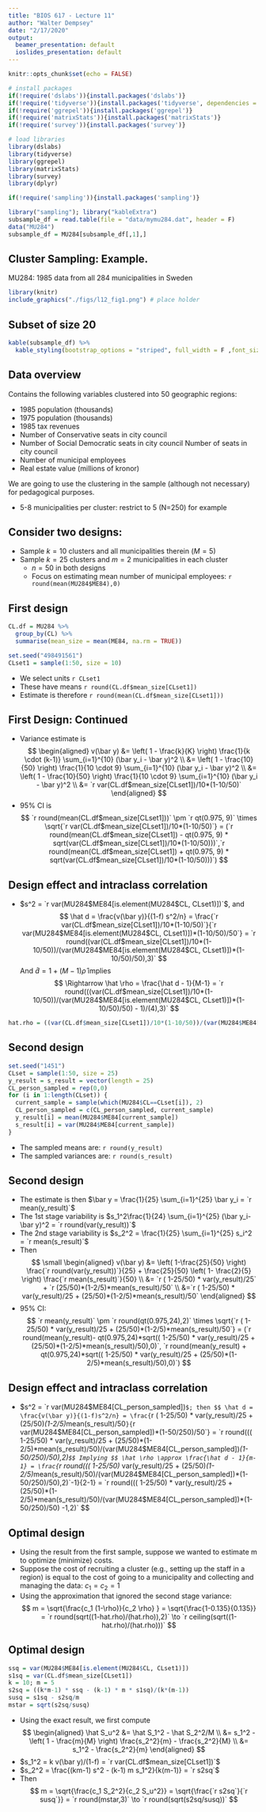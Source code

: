 ```yaml
---
title: "BIOS 617 - Lecture 11"
author: "Walter Dempsey"
date: "2/17/2020"
output:
  beamer_presentation: default
  ioslides_presentation: default
---
```


```r
knitr::opts_chunk$set(echo = FALSE)
```

```r
# install packages
if(!require('dslabs')){install.packages('dslabs')}
if(!require('tidyverse')){install.packages('tidyverse', dependencies = TRUE)}
if(!require('ggrepel')){install.packages('ggrepel')}
if(!require('matrixStats')){install.packages('matrixStats')}
if(!require('survey')){install.packages('survey')}

# load libraries
library(dslabs)
library(tidyverse)
library(ggrepel)
library(matrixStats)
library(survey)
library(dplyr)
```

```r
if(!require('sampling')){install.packages('sampling')}

library("sampling"); library("kableExtra")
subsample_df = read.table(file = "data/mymu284.dat", header = F)
data("MU284")
subsample_df = MU284[subsample_df[,1],]
```

## Cluster Sampling: Example.

MU284: 1985 data from all 284 municipalities in Sweden

```r
library(knitr)
include_graphics("./figs/l12_fig1.png") # place holder
```

## Subset of size 20

```r
kable(subsample_df) %>%
  kable_styling(bootstrap_options = "striped", full_width = F ,font_size = 7)
```

## Data overview

Contains the following variables clustered into 50 geographic regions:

* 1985 population (thousands)
* 1975 population (thousands)
* 1985 tax revenues
* Number of Conservative seats in city council
* Number of Social Democratic seats in city council Number of
seats in city council
* Number of municipal employees
* Real estate value (millions of kronor)

We are going to use the clustering in the sample (although
not necessary) for pedagogical purposes.

* 5-8 municipalities per cluster: restrict to 5 (N=250) for example

## Consider two designs:

* Sample $k=10$ clusters and all municipalities therein $(M=5)$
* Sample $k=25$ clusters and $m=2$ municipalities in each cluster
  + $n=50$ in both designs
  + Focus on estimating mean number of municipal employees: `r round(mean(MU284$ME84),0)`
  
## First design

```r
CL.df = MU284 %>%
  group_by(CL) %>%
  summarise(mean_size = mean(ME84, na.rm = TRUE))

set.seed("498491561")
CLset1 = sample(1:50, size = 10)
```
* We select units `r CLset1`
* These have means `r round(CL.df$mean_size[CLset1])`
* Estimate is therefore `r round(mean(CL.df$mean_size[CLset1]))`

## First Design: Continued

* Variance estimate is 
$$
\begin{aligned}
v(\bar y) &= \left( 1 - \frac{k}{K} \right) \frac{1}{k \cdot (k-1)} \sum_{i=1}^{10} (\bar y_i - \bar y)^2 \\
&= \left( 1 - \frac{10}{50} \right) \frac{1}{10 \cdot 9} \sum_{i=1}^{10} (\bar y_i - \bar y)^2 \\
&= \left( 1 - \frac{10}{50} \right) \frac{1}{10 \cdot 9} \sum_{i=1}^{10} (\bar y_i - \bar y)^2 \\
&= `r var(CL.df$mean_size[CLset1])/10*(1-10/50)`
\end{aligned}
$$
* 95\% CI is
$$
`r round(mean(CL.df$mean_size[CLset1]))` \pm `r qt(0.975, 9)` \times \sqrt{`r var(CL.df$mean_size[CLset1])/10*(1-10/50)`} = (`r round(mean(CL.df$mean_size[CLset1]) - qt(0.975, 9) * sqrt(var(CL.df$mean_size[CLset1])/10*(1-10/50)))`,`r round(mean(CL.df$mean_size[CLset1]) + qt(0.975, 9) * sqrt(var(CL.df$mean_size[CLset1])/10*(1-10/50)))`)
$$

## Design effect and intraclass correlation

* $s^2 = `r var(MU284$ME84[is.element(MU284$CL, CLset1)])`$, and
$$
\hat d = \frac{v(\bar y)}{(1-f) s^2/n} = \frac{`r var(CL.df$mean_size[CLset1])/10*(1-10/50)`}{`r var(MU284$ME84[is.element(MU284$CL, CLset1)])*(1-10/50)/50`}
= `r round((var(CL.df$mean_size[CLset1])/10*(1-10/50))/(var(MU284$ME84[is.element(MU284$CL, CLset1)])*(1-10/50)/50),3)`
$$
And $\hat d = 1 + (M-1) \hat \rho$ implies
$$
\Rightarrow \hat \rho = \frac{\hat d - 1}{M-1} = `r round(((var(CL.df$mean_size[CLset1])/10*(1-10/50))/(var(MU284$ME84[is.element(MU284$CL, CLset1)])*(1-10/50)/50) - 1)/(4),3)`
$$

```r
hat.rho = ((var(CL.df$mean_size[CLset1])/10*(1-10/50))/(var(MU284$ME84[is.element(MU284$CL, CLset1)])*(1-10/50)/50) - 1)/(4)
```

## Second design

```r
set.seed("1451")
CLset = sample(1:50, size = 25)
y_result = s_result = vector(length = 25)
CL_person_sampled = rep(0,0)
for (i in 1:length(CLset)) {
  current_sample = sample(which(MU284$CL==CLset[i]), 2)
  CL_person_sampled = c(CL_person_sampled, current_sample)
  y_result[i] = mean(MU284$ME84[current_sample])
  s_result[i] = var(MU284$ME84[current_sample])
}
```

* The sampled means are: `r round(y_result)`
* The sampled variances are: `r round(s_result)`

## Second design

* The estimate is then $\bar y = \frac{1}{25} \sum_{i=1}^{25} \bar y_i = `r mean(y_result)`$
* The 1st stage variability is $s_1^2\frac{1}{24} \sum_{i=1}^{25} (\bar y_i-\bar y)^2 = `r round(var(y_result))`$
* The 2nd stage variability is $s_2^2 = \frac{1}{25} \sum_{i=1}^{25} s_i^2 = `r mean(s_result)`$
* Then
$$
\small
\begin{aligned}
v(\bar y) &= \left( 1-\frac{25}{50} \right) \frac{`r round(var(y_result))`}{25} + \frac{25}{50} \left( 1- \frac{2}{5} \right) \frac{`r mean(s_result)`}{50} \\
&= `r ( 1-25/50) * var(y_result)/25` + `r (25/50)*(1-2/5)*mean(s_result)/50`  \\
&=`r ( 1-25/50) * var(y_result)/25 + (25/50)*(1-2/5)*mean(s_result)/50`
\end{aligned}
$$
* 95\% CI: 
$$
`r mean(y_result)` \pm `r round(qt(0.975,24),2)` \times \sqrt{`r ( 1-25/50) * var(y_result)/25 + (25/50)*(1-2/5)*mean(s_result)/50`} =
(`r round(mean(y_result)- qt(0.975,24)*sqrt(( 1-25/50) * var(y_result)/25 + (25/50)*(1-2/5)*mean(s_result)/50),0)`, `r round(mean(y_result) + qt(0.975,24)*sqrt(( 1-25/50) * var(y_result)/25 + (25/50)*(1-2/5)*mean(s_result)/50),0)`)
$$


## Design effect and intraclass correlation

* $s^2 = `r var(MU284$ME84[CL_person_sampled])`$; then
$$
\hat d = \frac{v(\bar y)}{(1-f)s^2/n} = \frac{`r ( 1-25/50) * var(y_result)/25 + (25/50)*(1-2/5)*mean(s_result)/50`}{`r var(MU284$ME84[CL_person_sampled])*(1-50/250)/50`} =
`r round((( 1-25/50) * var(y_result)/25 + (25/50)*(1-2/5)*mean(s_result)/50)/(var(MU284$ME84[CL_person_sampled])*(1-50/250)/50),2)`
$$
Implying
$$
\hat \rho \approx \frac{\hat d - 1}{m-1} = \frac{`r round((( 1-25/50) * var(y_result)/25 + (25/50)*(1-2/5)*mean(s_result)/50)/(var(MU284$ME84[CL_person_sampled])*(1-50/250)/50),2)`-1}{2-1}
= `r round((( 1-25/50) * var(y_result)/25 + (25/50)*(1-2/5)*mean(s_result)/50)/(var(MU284$ME84[CL_person_sampled])*(1-50/250)/50) -1,2)`
$$

## Optimal design

* Using the result from the first sample, suppose we wanted to estimate m to optimize (minimize) costs.
* Suppose the cost of recruiting a cluster (e.g., setting up the staff in a region) is equal to the cost of going to a municipality and collecting and managing the data: $c_1 = c_2 = 1$
* Using the approximation that ignored the second stage variance:
$$
m = \sqrt{\frac{c_1 (1-\rho)}{c_2 \rho} } = \sqrt{\frac{1-0.135}{0.135}} = `r round(sqrt((1-hat.rho)/(hat.rho)),2)` \to `r ceiling(sqrt((1-hat.rho)/(hat.rho)))`
$$

## Optimal design

```r
ssq = var(MU284$ME84[is.element(MU284$CL, CLset1)])
s1sq = var(CL.df$mean_size[CLset1])
k = 10; m = 5
s2sq = ((k*m-1) * ssq - (k-1) * m * s1sq)/(k*(m-1))
susq = s1sq - s2sq/m
mstar = sqrt(s2sq/susq)
```

* Using the exact result, we first compute
$$
\begin{aligned}
\hat S_u^2 &= \hat S_1^2 - \hat S_2^2/M \\
&= s_1^2 - \left( 1 - \frac{m}{M} \right) \frac{s_2^2}{m} - \frac{s_2^2}{M} \\
&= s_1^2 - \frac{s_2^2}{m}
\end{aligned}
$$
* $s_1^2 = k v(\bar y)/(1-f) = `r var(CL.df$mean_size[CLset1])`$
* $s_2^2 = \frac{(km-1) s^2 - (k-1) m s_1^2}{k(m-1)} = `r s2sq`$
* Then
$$
m = \sqrt{\frac{c_1 S_2^2}{c_2 S_u^2}} = \sqrt{\frac{`r s2sq`}{`r susq`}} = `r round(mstar,3)` \to
`r round(sqrt(s2sq/susq))`
$$

